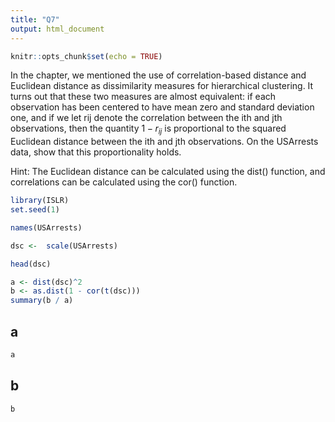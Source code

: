 ```yaml
---
title: "Q7"
output: html_document
---
```


```r
knitr::opts_chunk$set(echo = TRUE)
```

In the chapter, we mentioned the use of correlation-based distance and Euclidean distance as dissimilarity measures for hierarchical clustering. It turns out that these two measures are almost equivalent: if each observation has been centered to have mean zero and standard deviation one, and if we let rij denote the correlation between the ith and jth observations, then the quantity $1 − r_{ij}$ is proportional to the squared Euclidean distance between the ith and jth observations.
On the USArrests data, show that this proportionality holds.

Hint: The Euclidean distance can be calculated using the dist() function, and correlations can be calculated using the cor() function.

```r
library(ISLR)
set.seed(1)
```

```r
names(USArrests)
```

```r
dsc <-  scale(USArrests)
```

```r
head(dsc)
```

```r
a <- dist(dsc)^2
b <- as.dist(1 - cor(t(dsc)))
summary(b / a)
```

## a
```r
a
```

## b

```r
b
```

